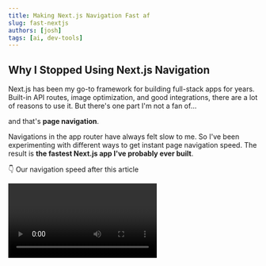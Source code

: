 ```yaml
---
title: Making Next.js Navigation Fast af
slug: fast-nextjs
authors: [josh]
tags: [ai, dev-tools]
---
```


## Why I Stopped Using Next.js Navigation

Next.js has been my go-to framework for building full-stack apps for years. Built-in API routes, image optimization, and good integrations, there are a lot of reasons to use it. But there's one part I'm not a fan of...

and that's **page navigation**.

Navigations in the app router have always felt slow to me. So I've been experimenting with different ways to get instant page navigation speed. The result is **the fastest Next.js app I've probably ever built**.

👇 Our navigation speed after this article

<Frame>
  <Video id="SYremSz8DQqhmXEQ901NZIqXVF4W5VxyNfgTjb51nlgw" />
</Frame>

<Note>
  I'm already using the pattern I'm showing you here in production. I got the
  idea for this implementation from [Theo](https://x.com/theo) - the same
  approach I'm showing you here powers his [t3 chat](https://t3.chat/) app.
</Note>

Here's an overview of the architecture:

<Frame>
  <img src="/blog/fast-nextjs-nav/overview.png" />
</Frame>

---

## 1. Install React Router

Opting out of Next.js's default navigation is surprisingly easy with react-router (formerly part of Remix):

```bash
npm i react-router
```

---

### 2. Create a Static App Shell

This page is a simple wrapper that dynamically loads the frontend app we will create.

```tsx title="app/static-app-shell/page.tsx"
"use client";

import dynamic from "next/dynamic";

// 👇 we'll create this in step 4
const App = dynamic(() => import("@/frontend/app"), { ssr: false });

export default function Home() {
  return <App />;
}
```

---

### 3. Update Next.js Config

In our `next.config.js`, we rewrite all non-API routes to our static app shell:

```typescript title="next.config.mjs"
/** @type {import('next').NextConfig} */
const nextConfig = {
  rewrites: async () => {
    return [
      {
        // 👇 matches all routes except /api
        source: "/((?!api/).*)",
        destination: "/static-app-shell",
      },
    ];
  },
};

export default nextConfig;
```

---

### 4. Define Routes With React Router

Let's define the app we import in our static shell. We'll create it in a folder different from our main app, for example, '/frontend`. Here, we use [react-router navigation](https://reactrouter.com/start/declarative/routing) to create pages and which components they render.

```tsx title="src/frontend/app.tsx"
import { BrowserRouter, NavLink, Route, Routes } from "react-router";

export default function App() {
  return (
    <BrowserRouter>
      <Routes>
        <Route path="/page-one" element={<p>page one</p>} />
        <Route path="/page-two" element={<p>page two</p>} />
      </Routes>
    </BrowserRouter>
  );
}
```

That's it - we now have full client-side routing in Next.js! 🎉

All components we now create in our `/frontend` folder are automatically client components, so we need no more `use client`. Remember to use react-router's `<NavLink />` instead of NextJS `<Link />` for navigation.

---

Cheers for reading! If you have any feedback or would like to be a guest author on Upstash, reach out at `josh@upstash.com` 🙌
